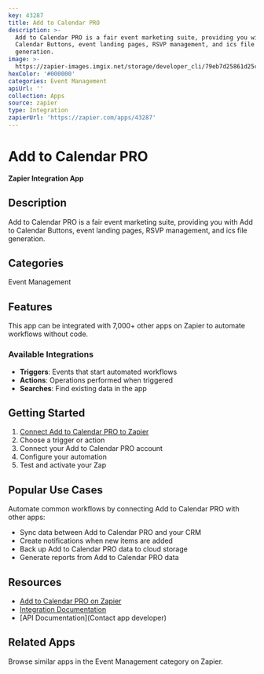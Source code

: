 ```yaml
---
key: 43287
title: Add to Calendar PRO
description: >-
  Add to Calendar PRO is a fair event marketing suite, providing you with Add to
  Calendar Buttons, event landing pages, RSVP management, and ics file
  generation.
image: >-
  https://zapier-images.imgix.net/storage/developer_cli/79eb7d25861d25c09e5f71effc355827.png?auto=format%2Ccompress&ixlib=python-3.0.0&q=50
hexColor: '#000000'
categories: Event Management
apiUrl: ''
collection: Apps
source: zapier
type: Integration
zapierUrl: 'https://zapier.com/apps/43287'
---
```

# Add to Calendar PRO

**Zapier Integration App**

## Description

Add to Calendar PRO is a fair event marketing suite, providing you with Add to Calendar Buttons, event landing pages, RSVP management, and ics file generation.

## Categories

Event Management

## Features

This app can be integrated with 7,000+ other apps on Zapier to automate workflows without code.

### Available Integrations

- **Triggers**: Events that start automated workflows
- **Actions**: Operations performed when triggered
- **Searches**: Find existing data in the app

## Getting Started

1. [Connect Add to Calendar PRO to Zapier](https://zapier.com/apps/43287)
2. Choose a trigger or action
3. Connect your Add to Calendar PRO account
4. Configure your automation
5. Test and activate your Zap

## Popular Use Cases

Automate common workflows by connecting Add to Calendar PRO with other apps:

- Sync data between Add to Calendar PRO and your CRM
- Create notifications when new items are added
- Back up Add to Calendar PRO data to cloud storage
- Generate reports from Add to Calendar PRO data

## Resources

- [Add to Calendar PRO on Zapier](https://zapier.com/apps/43287)
- [Integration Documentation](https://zapier.com/apps/43287/integrations)
- [API Documentation](Contact app developer)

## Related Apps

Browse similar apps in the Event Management category on Zapier.

